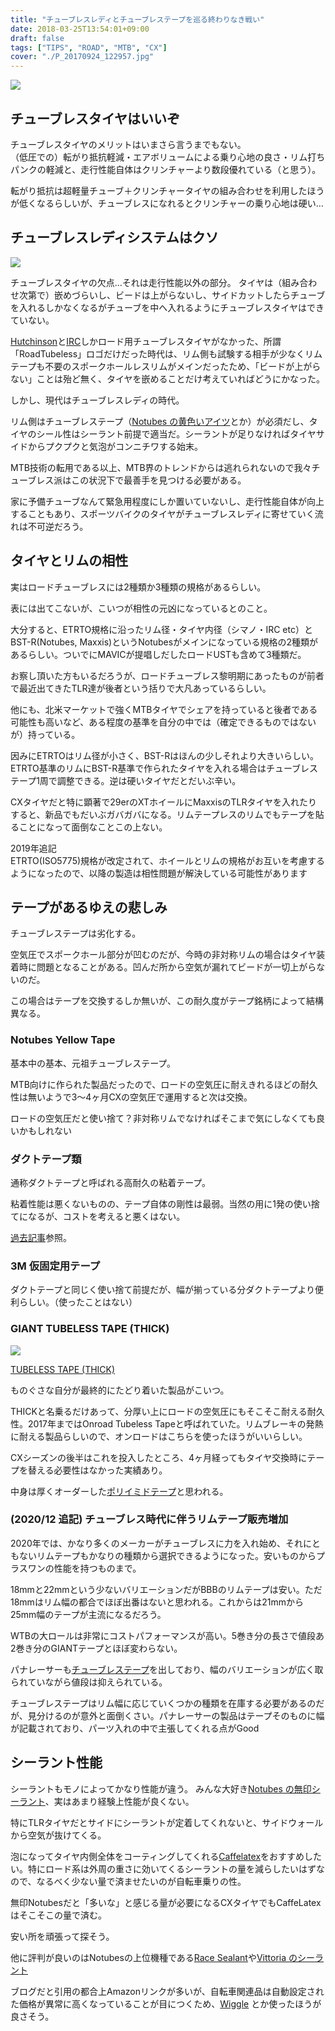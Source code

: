 ---
title: "チューブレスレディとチューブレステープを巡る終わりなき戦い"
date: 2018-03-25T13:54:01+09:00
draft: false
tags: ["TIPS", "ROAD", "MTB", "CX"]
cover: "./P_20170924_122957.jpg"
---

![ ](./P_20170924_122957.jpg)

## チューブレスタイヤはいいぞ

チューブレスタイヤのメリットはいまさら言うまでもない。\
（低圧での）転がり抵抗軽減・エアボリュームによる乗り心地の良さ・リム打ちパンクの軽減と、走行性能自体はクリンチャーより数段優れている（と思う）。

転がり抵抗は超軽量チューブ＋クリンチャータイヤの組み合わせを利用したほうが低くなるらしいが、チューブレスになれるとクリンチャーの乗り心地は硬い…

## チューブレスレディシステムはクソ

![ ](./DSC_7836.jpg)

チューブレスタイヤの欠点…それは走行性能以外の部分。
タイヤは（組み合わせ次第で）嵌めづらいし、ビードは上がらないし、サイドカットしたらチューブを入れるしかなくなるがチューブを中へ入れるようにチューブレスタイヤはできていない。

[Hutchinson](https://amzn.to/2GYeyLO)と[IRC](https://amzn.to/2pLOP0O)しかロード用チューブレスタイヤがなかった、所謂「RoadTubeless」ロゴだけだった時代は、リム側も試験する相手が少なくリムテープも不要のスポークホールレスリムがメインだったため、「ビードが上がらない」ことは殆ど無く、タイヤを嵌めることだけ考えていればどうにかなった。

しかし、現代はチューブレスレディの時代。

リム側はチューブレステープ（[Notubes の黄色いアイツ](https://amzn.to/2pQnx9H)とか）が必須だし、タイヤのシール性はシーラント前提で適当だ。シーラントが足りなければタイヤサイドからプクプクと気泡がコンニチワする始末。

MTB技術の転用である以上、MTB界のトレンドからは逃れられないので我々チューブレス派はこの状況下で最善手を見つける必要がある。

家に予備チューブなんて緊急用程度にしか置いていないし、走行性能自体が向上することもあり、スポーツバイクのタイヤがチューブレスレディに寄せていく流れは不可逆だろう。

<LinkBox isAmazonLink url="https://www.amazon.co.jp/dp/B0044BAAME/" />

## タイヤとリムの相性

実はロードチューブレスには2種類か3種類の規格があるらしい。

表には出てこないが、こいつが相性の元凶になっているとのこと。

大分すると、ETRTO規格に沿ったリム径・タイヤ内径（シマノ・IRC etc）とBST-R(Notubes, Maxxis)というNotubesがメインになっている規格の2種類があるらしい。ついでにMAVICが提唱しだしたロードUSTも含めて3種類だ。

お察し頂いた方もいるだろうが、ロードチューブレス黎明期にあったものが前者で最近出てきたTLR達が後者という括りで大凡あっているらしい。

他にも、北米マーケットで強くMTBタイヤでシェアを持っていると後者である可能性も高いなど、ある程度の基準を自分の中では（確定できるものではないが）持っている。

因みにETRTOはリム径が小さく、BST-Rはほんの少しそれより大きいらしい。ETRTO基準のリムにBST-R基準で作られたタイヤを入れる場合はチューブレステープ1周で調整できる。逆は硬いタイヤだとだいぶ辛い。

CXタイヤだと特に顕著で29erのXTホイールにMaxxisのTLRタイヤを入れたりすると、新品でもだいぶガバガバになる。リムテープレスのリムでもテープを貼ることになって面倒なことこの上ない。

2019年追記  
ETRTO(ISO5775)規格が改定されて、ホイールとリムの規格がお互いを考慮するようになったので、以降の製造は相性問題が解決している可能性があります

## テープがあるゆえの悲しみ

チューブレステープは劣化する。

空気圧でスポークホール部分が凹むのだが、今時の非対称リムの場合はタイヤ装着時に問題となることがある。凹んだ所から空気が漏れてビードが一切上がらないのだ。

この場合はテープを交換するしか無いが、この耐久度がテープ銘柄によって結構異なる。

### Notubes Yellow Tape

<LinkBox isAmazonLink url="https://www.amazon.co.jp/dp/B0044BAAME/" />

基本中の基本、元祖チューブレステープ。

MTB向けに作られた製品だったので、ロードの空気圧に耐えきれるほどの耐久性は無いようで3〜4ヶ月CXの空気圧で運用すると次は交換。

ロードの空気圧だと使い捨て？非対称リムでなければそこまで気にしなくても良いかもしれない

### ダクトテープ類

<LinkBox isAmazonLink url="https://www.amazon.co.jp/dp/B004JLGARI/" />

通称ダクトテープと呼ばれる高耐久の粘着テープ。

粘着性能は悪くないものの、テープ自体の剛性は最弱。当然の用に1発の使い捨てになるが、コストを考えると悪くはない。

[過去記事](/2017/08/blog-post.html)参照。

### 3M 仮固定用テープ

<LinkBox isAmazonLink url="https://www.amazon.co.jp/dp/B000SPHL4U/" />

ダクトテープと同じく使い捨て前提だが、幅が揃っている分ダクトテープより便利らしい。（使ったことはない）

### GIANT TUBELESS TAPE (THICK)

[![ ](./giant-tape.jpg)](./giant-tape.jpg)

[TUBELESS TAPE (THICK)](https://www.giant.co.jp/giant21/acc_datail.php?p_id=A0000134)

ものぐさな自分が最終的にたどり着いた製品がこいつ。

THICKと名乗るだけあって、分厚い上にロードの空気圧にもそこそこ耐える耐久性。2017年まではOnroad Tubeless Tapeと呼ばれていた。リムブレーキの発熱に耐える製品らしいので、オンロードはこちらを使ったほうがいいらしい。

CXシーズンの後半はこれを投入したところ、4ヶ月経ってもタイヤ交換時にテープを替える必要性はなかった実績あり。

中身は厚くオーダーした[ポリイミドテープ](https://amzn.to/2IzziZP)と思われる。

### (2020/12 追記) チューブレス時代に伴うリムテープ販売増加

2020年では、かなり多くのメーカーがチューブレスに力を入れ始め、それにともないリムテープもかなりの種類から選択できるようになった。安いものからプラスワンの性能を持つものまで。

18mmと22mmという少ないバリエーションだがBBBのリムテープは安い。ただ18mmはリム幅の都合でほぼ出番はないと思われる。これからは21mmから25mm幅のテープが主流になるだろう。

<LinkBox isAmazonLink url="https://www.amazon.co.jp/dp/B079JXZFM3/" />

WTBの大ロールは非常にコストパフォーマンスが高い。5巻き分の長さで値段あ2巻き分のGIANTテープとほぼ変わらない。

<LinkBox isAmazonLink url="https://www.amazon.co.jp/dp/B01I2YCP8U/" />

パナレーサーも[チューブレステープ](https://store.shopping.yahoo.co.jp/worldcycle/PAN-O-TLT-21.html)を出しており、幅のバリエーションが広く取られていながら値段は抑えられている。

チューブレステープはリム幅に応じていくつかの種類を在庫する必要があるのだが、見分けるのが意外と面倒くさい。パナレーサーの製品はテープそのものに幅が記載されており、パーツ入れの中で主張してくれる点がGood

<LinkBox isAmazonLink url="https://www.amazon.co.jp/dp/B08QCHSTC7/" />

## シーラント性能

シーラントもモノによってかなり性能が違う。
みんな大好き[Notubes の無印シーラント](https://amzn.to/2GhELYy)、実はあまり経験上性能が良くない。

特にTLRタイヤだとサイドにシーラントが定着してくれないと、サイドウォールから空気が抜けてくる。

泡になってタイヤ内側全体をコーティングしてくれる[Caffelatex](https://amzn.to/2IZgdRT)をおすすめしたい。特にロード系は外周の重さに効いてくるシーラントの量を減らしたいはずなので、なるべく少ない量で済ませたいのが自転車乗りの性。

無印Notubesだと「多いな」と感じる量が必要になるCXタイヤでもCaffeLatexはそこそこの量で済む。

安い所を頑張って探そう。

他に評判が良いのはNotubesの上位機種である[Race Sealant](https://amzn.to/2Ix0Yyu)や[Vittoria のシーラント](https://amzn.to/2HfhDHq)

ブログだと引用の都合上Amazonリンクが多いが、自転車関連品は自動設定された価格が異常に高くなっていることが目につくため、[Wiggle](https://www.wiggle.jp/) とか使ったほうが良さそう。

<LinkBox isAmazonLink url="https://www.amazon.co.jp/dp/B0171L294A/" />
